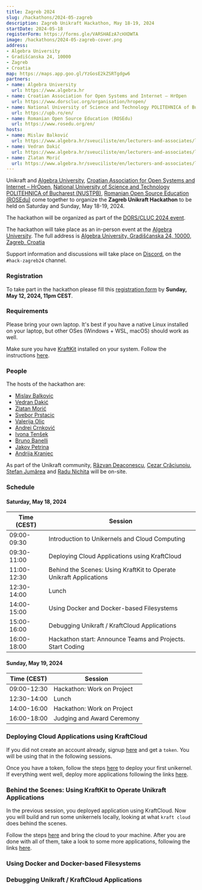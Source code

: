 ```yaml
---
title: Zagreb 2024
slug: /hackathons/2024-05-zagreb
description: Zagreb Unikraft Hackathon, May 18-19, 2024
startDate: 2024-05-18
registerForm: https://forms.gle/VARSHAEzA7cHXDWTA
image: /hackathons/2024-05-zagreb-cover.png
address:
- Algebra University
- Gradišćanska 24, 10000
- Zagreb
- Croatia
map: https://maps.app.goo.gl/YzGosE2kZSRTgdgw6
partners:
- name: Algebra University
  url: https://www.algebra.hr
- name: Croatian Association for Open Systems and Internet – HrOpen
  url: https://www.dorscluc.org/organisation/hropen/
- name: National University of Science and Technology POLITEHNICA of Bucharest (NUSTPB)
  url: https://upb.ro/en/
- name: Romanian Open Source Education (ROSEdu)
  url: https://www.rosedu.org/en/
hosts:
- name: Mislav Balković
  url: https://www.algebra.hr/sveuciliste/en/lecturers-and-associates/lecturer/?id=69
- name: Vedran Dakić
  url: https://www.algebra.hr/sveuciliste/en/lecturers-and-associates/lecturer/?id=92
- name: Zlatan Morić
  url: https://www.algebra.hr/sveuciliste/en/lecturers-and-associates/lecturer/?id=77
---
```


Unikraft and [Algebra University](https://www.algebra.hr), [Croatian Association for Open Systems and Internet – HrOpen](https://www.dorscluc.org/organisation/hropen/), [National University of Science and Technology POLITEHNICA of Bucharest (NUSTPB)](https://upb.ro/en/), [Romanian Open Source Education (ROSEdu)](https://www.rosedu.org/en/) come together to organize the **Zagreb Unikraft Hackathon** to be held on Saturday and Sunday, May 18-19, 2024.

The hackathon will be organized as part of the [DORS/CLUC 2024 event](https://www.dorscluc.org/).

The hackathon will take place as an in-person event at the [Algebra University](https://www.algebra.hr/en/how-to-reach-us/).
The full address is [Algebra University, Gradišćanska 24, 10000, Zagreb, Croatia](https://maps.app.goo.gl/YzGosE2kZSRTgdgw6)

Support information and discussions will take place on [Discord](http://bit.ly/UnikraftDiscord), on the `#hack-zagreb24` channel.

### Registration

To take part in the hackathon please fill this [registration form](https://forms.gle/VARSHAEzA7cHXDWTA) by **Sunday, May 12, 2024, 11pm CEST**.

### Requirements

Please bring your own laptop.
It's best if you have a native Linux installed on your laptop, but other OSes (Windows + WSL, macOS) should work as well.

Make sure you have [KraftKit](https://github.com/unikraft/kraftkit) installed on your system.
Follow the instructions [here](https://unikraft.org/docs/getting-started#quick-start).

### People

The hosts of the hackathon are:

* [Mislav Balkovic](https://www.algebra.hr/sveuciliste/en/lecturers-and-associates/lecturer/?id=69)
* [Vedran Dakić](https://www.algebra.hr/sveuciliste/en/lecturers-and-associates/lecturer/?id=92)
* [Zlatan Morić](https://www.algebra.hr/sveuciliste/en/lecturers-and-associates/lecturer/?id=77)
* [Svebor Prstacic](svebor@dorscluc.org)
* [Valerija Olic](valerija@dorscluc.org)
* [Andrei Crnković](andrei@dorscluc.org)
* [Ivona Tenšek](ivona@dorscluc.org)
* [Bruno Banelli](bruno.banelli@sartura.hr)
* [Jakov Petrina](jakov.petrina@sartura.hr)
* [Andrija Kranjec](andrija.kranjec@sartura.hr)

As part of the Unikraft community, [Răzvan Deaconescu](https://github.com/razvand), [Cezar Crăciunoiu](https://github.com/craciunoiuc), [Ștefan Jumărea](https://github.com/StefanJum) and [Radu Nichita](https://github.com/RaduNichita) will be on-site.

### Schedule

#### Saturday, May 18, 2024

| Time (CEST)    | Session                                                                                              |
| -------------  | -----------------------------------------------------------------------------------------------------|
| 09:00-09:30    | Introduction to Unikernels and Cloud Computing                                                       |
| 09:30-11:00    | Deploying Cloud Applications using KraftCloud                                                        |
| 11:00-12:30    | Behind the Scenes: Using KraftKit to Operate Unikraft Applications                                   |
| 12:30-14:00    | Lunch                                                                                                |
| 14:00-15:00    | Using Docker and Docker-based Filesystems                                                            |
| 15:00-16:00    | Debugging Unikraft / KraftCloud Applications                                                         |
| 16:00-18:00    | Hackathon start: Announce Teams and Projects. Start Coding                                           |

#### Sunday, May 19, 2024

| Time (CEST)    | Session                                                                                              |
| -------------  | -----------------------------------------------------------------------------------------------------|
| 09:00-12:30    | Hackathon: Work on Project                                                                           |
| 12:30-14:00    | Lunch                                                                                                |
| 14:00-16:00    | Hackathon: Work on Project                                                                           |
| 16:00-18:00    | Judging and Award Ceremony                                                                           |

### Deploying Cloud Applications using KraftCloud

If you did not create an account already, signup [here](https://console.kraft.cloud/signup) and get a `token`.
You will be using that in the following sessions.

Once you have a token, follow the steps [here](http://docs.kraft.cloud/quickstart/) to deploy your first unikernel.
If everything went well, deploy more applications following the links [here](TODO).

### Behind the Scenes: Using KraftKit to Operate Unikraft Applications

In the previous session, you deployed application using KraftCloud.
Now you will build and run some unikernels locally, looking at what `kraft cloud` does behind the scenes.

Follow the steps [here](https://unikraft.org/guides/using-the-app-catalog) and bring the cloud to your machine.
After you are done with all of them, take a look to some more applications, following the links [here](TODO).

### Using Docker and Docker-based Filesystems

### Debugging Unikraft / KraftCloud Applications
